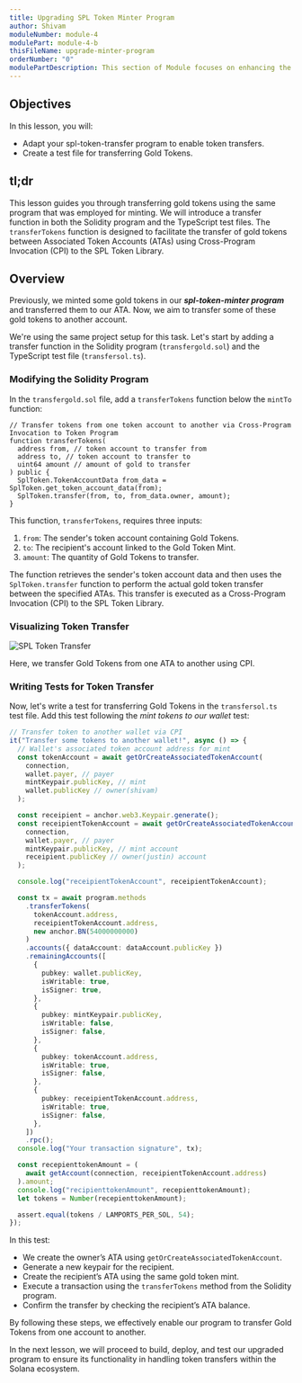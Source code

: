 ```yaml
---
title: Upgrading SPL Token Minter Program
author: Shivam
moduleNumber: module-4
modulePart: module-4-b
thisFileName: upgrade-minter-program
orderNumber: "0"
modulePartDescription: This section of Module focuses on enhancing the previously developed token minter program, incorporating the ability to transfer minted tokens to another account using Cross-Program Invocation (CPI). This will be followed by building, deploying, and testing the enhanced program.
---
```


## Objectives

In this lesson, you will:

- Adapt your spl-token-transfer program to enable token transfers.
- Create a test file for transferring Gold Tokens.

## tl;dr

This lesson guides you through transferring gold tokens using the same program that was employed for minting. We will introduce a transfer function in both the Solidity program and the TypeScript test files. The `transferTokens` function is designed to facilitate the transfer of gold tokens between Associated Token Accounts (ATAs) using Cross-Program Invocation (CPI) to the SPL Token Library.

## Overview

Previously, we minted some gold tokens in our ***spl-token-minter program*** and transferred them to our ATA. Now, we aim to transfer some of these gold tokens to another account.

We're using the same project setup for this task. Let's start by adding a transfer function in the Solidity program (`transfergold.sol`) and the TypeScript test file (`transfersol.ts`).

### Modifying the Solidity Program

In the `transfergold.sol` file, add a `transferTokens` function below the `mintTo` function:

```Solidity
// Transfer tokens from one token account to another via Cross-Program Invocation to Token Program
function transferTokens(
  address from, // token account to transfer from
  address to, // token account to transfer to
  uint64 amount // amount of gold to transfer
) public {
  SplToken.TokenAccountData from_data = SplToken.get_token_account_data(from);
  SplToken.transfer(from, to, from_data.owner, amount);
}
```

This function, `transferTokens`, requires three inputs:

1. `from`: The sender's token account containing Gold Tokens.
2. `to`: The recipient's account linked to the Gold Token Mint.
3. `amount`: The quantity of Gold Tokens to transfer.

The function retrieves the sender's token account data and then uses the `SplToken.transfer` function to perform the actual gold token transfer between the specified ATAs. This transfer is executed as a Cross-Program Invocation (CPI) to the SPL Token Library.

### Visualizing Token Transfer

![SPL Token Transfer](/moduleimages/ata_only.jpeg)

Here, we transfer Gold Tokens from one ATA to another using CPI.

### Writing Tests for Token Transfer

Now, let's write a test for transferring Gold Tokens in the `transfersol.ts` test file. Add this test following the *mint tokens to our wallet* test:

```ts
// Transfer token to another wallet via CPI
it("Transfer some tokens to another wallet!", async () => {
  // Wallet's associated token account address for mint
  const tokenAccount = await getOrCreateAssociatedTokenAccount(
    connection,
    wallet.payer, // payer
    mintKeypair.publicKey, // mint
    wallet.publicKey // owner(shivam)
  );

  const receipient = anchor.web3.Keypair.generate();
  const receipientTokenAccount = await getOrCreateAssociatedTokenAccount(
    connection,
    wallet.payer, // payer
    mintKeypair.publicKey, // mint account
    receipient.publicKey // owner(justin) account
  );

  console.log("receipientTokenAccount", receipientTokenAccount);

  const tx = await program.methods
    .transferTokens(
      tokenAccount.address,
      receipientTokenAccount.address,
      new anchor.BN(54000000000)
    )
    .accounts({ dataAccount: dataAccount.publicKey })
    .remainingAccounts([
      {
        pubkey: wallet.publicKey,
        isWritable: true,
        isSigner: true,
      },
      {
        pubkey: mintKeypair.publicKey,
        isWritable: false,
        isSigner: false,
      },
      {
        pubkey: tokenAccount.address,
        isWritable: true,
        isSigner: false,
      },
      {
        pubkey: receipientTokenAccount.address,
        isWritable: true,
        isSigner: false,
      },
    ])
    .rpc();
  console.log("Your transaction signature", tx);

  const recepienttokenAmount = (
    await getAccount(connection, receipientTokenAccount.address)
  ).amount;
  console.log("recipienttokenAmount", recepienttokenAmount);
  let tokens = Number(recepienttokenAmount);

  assert.equal(tokens / LAMPORTS_PER_SOL, 54);
});
```

In this test:

- We create the owner’s ATA using `getOrCreateAssociatedTokenAccount`.
- Generate a new keypair for the recipient.
- Create the recipient’s ATA using the same gold token mint.
- Execute a transaction using the `transferTokens` method from the Solidity program.
- Confirm the transfer by checking the recipient’s ATA balance.

By following these steps, we effectively enable our program to transfer Gold Tokens from one account to another.

In the next lesson, we will proceed to build, deploy, and test our upgraded program to ensure its functionality in handling token transfers within the Solana ecosystem.